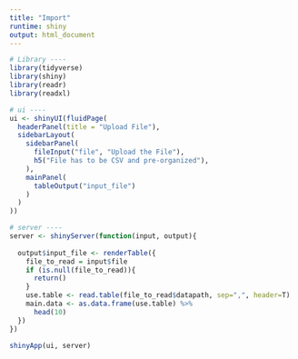 ```yaml
---
title: "Import"
runtime: shiny
output: html_document
---
```


```r
# Library ----
library(tidyverse)
library(shiny)
library(readr)
library(readxl)

# ui ----
ui <- shinyUI(fluidPage(
  headerPanel(title = "Upload File"),
  sidebarLayout(
    sidebarPanel(
      fileInput("file", "Upload the File"),
      h5("File has to be CSV and pre-organized"),
    ),
    mainPanel(
      tableOutput("input_file")
    )
  )
))

# server ----
server <- shinyServer(function(input, output){
  
  output$input_file <- renderTable({
    file_to_read = input$file
    if (is.null(file_to_read)){
      return()
    }
    use.table <- read.table(file_to_read$datapath, sep=",", header=T)
    main.data <- as.data.frame(use.table) %>% 
      head(10)
  })
})

shinyApp(ui, server) 
```